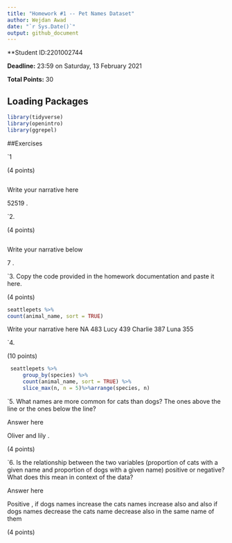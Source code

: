 ```yaml
---
title: "Homework #1 -- Pet Names Dataset"
author: Wejdan Awad
date: "`r Sys.Date()`"
output: github_document
---
```


**Student ID:2201002744

**Deadline:** 23:59 on Saturday, 13 February 2021

**Total Points:** 30


## Loading Packages

```r

library(tidyverse)
library(openintro)
library(ggrepel)
```


##Exercises

`1

(4 points)
```r

```
Write your narrative here

52519 .


`2.

(4 points)

```r

```
Write your narrative below

7 .

`3. Copy the code provided in the homework documentation and paste it here. 

(4 points)

```r
seattlepets %>%
count(animal_name, sort = TRUE)
```
Write your narrative here
NA          483
Lucy        439
Charlie     387
Luna        355  

`4.

(10 points)

```r
 seattlepets %>%
     group_by(species) %>%
     count(animal_name, sort = TRUE) %>%
     slice_max(n, n = 5)%>%arrange(species, n) 
```


`5.  What names are more common for cats than dogs? The ones above the line or the ones below the line?

Answer here

Oliver and lily .

(4 points)

`6. Is the relationship between the two variables (proportion of cats with a given name and proportion of dogs with a given name) positive or negative? What does this mean in context of the data?

Answer here

Positive , if dogs names increase the cats names increase also and also if dogs 
names decrease the cats name decrease also in the same name of them 

(4 points)